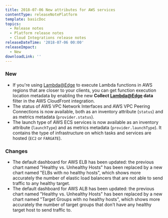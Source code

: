 ```yaml
---
title: 2018-07-06 New attributes for AWS services
contentType: releaseNotePlatform
template: basicDoc
topics:
  - Release notes
  - Platform release notes
  - Cloud Integrations release notes
releaseDateTime: '2018-07-06 00:00'
releaseImpact:
  - New
downloadLink: ''
---
```


### New

*   If you're using [Lambda@Edge](https://docs.aws.amazon.com/lambda/latest/dg/lambda-edge.html) to execute Lambda functions in AWS regions that are closer to your clients, you can get function execution location metadata by enabling the new **Collect [Lambda@Edge](mailto:Lambda@Edge) data** filter in the AWS CloudFront integration.
*   The status of AWS VPC Network Interfaces and AWS VPC Peering Connections is now available, both as an inventory attribute (`status`) and as metrics metadata (`provider.status`).
*   The launch type of AWS ECS services is now available as an inventory attribute (`launchType`) and as metrics metadata (`provider.launchType`). It contains the type of infrastructure on which tasks and services are hosted (`EC2` or `FARGATE`).

### Changes

*   The default dashboard for AWS ELB has been updated: the previous chart named "Healthy vs. Unhealthy Hosts" has been replaced by a new chart named "ELBs with no healthy hosts", which shows more accurately the number of elastic load balancers that are not able to send traffic to any healthy target.
*   The default dashboard for AWS ALB has been updated: the previous chart named "Healthy vs. Unhealthy Hosts" has been replaced by a new chart named "Target Groups with no healthy hosts", which shows more accurately the number of target groups that don't have any healthy target host to send traffic to.
